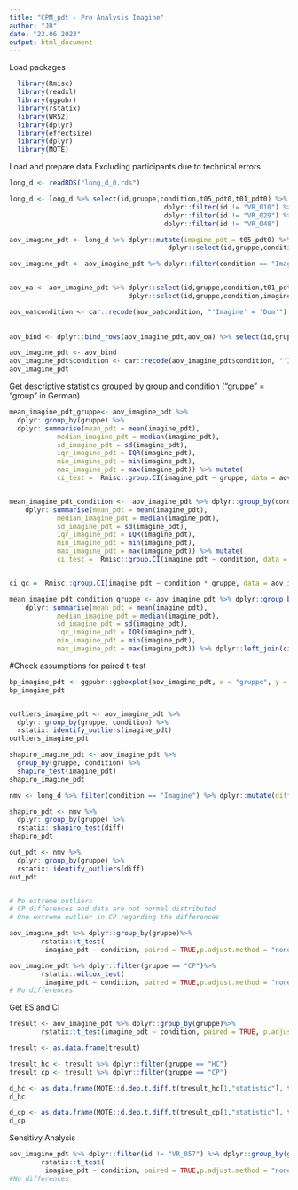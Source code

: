 ---
title: "CPM_pdt - Pre Analysis Imagine"
author: "JR"
date: "23.06.2023"
output: html_document
---


Load packages
```{r echo=TRUE, message=FALSE, warning=FALSE}
  library(Rmisc) 
  library(readxl)
  library(ggpubr) 
  library(rstatix) 
  library(WRS2)
  library(dplyr) 
  library(effectsize)
  library(dplyr)
  library(MOTE)
```

Load and prepare data
Excluding participants due to technical errors
```{r}
long_d <- readRDS("long_d_0.rds")

long_d <- long_d %>% select(id,gruppe,condition,t05_pdt0,t01_pdt0) %>% dplyr::filter(id != "VR_001") %>%
                                       dplyr::filter(id != "VR_010") %>%
                                       dplyr::filter(id != "VR_029") %>%
                                       dplyr::filter(id != "VR_048") 

aov_imagine_pdt <- long_d %>% dplyr::mutate(imagine_pdt = t05_pdt0) %>%
                                        dplyr::select(id,gruppe,condition,imagine_pdt,t01_pdt0)

aov_imagine_pdt <- aov_imagine_pdt %>% dplyr::filter(condition == "Imagine") %>% droplevels()


aov_oa <- aov_imagine_pdt %>% dplyr::select(id,gruppe,condition,t01_pdt0) %>% mutate(imagine_pdt = t01_pdt0) %>%
                              dplyr::select(id,gruppe,condition,imagine_pdt)

aov_oa$condition <- car::recode(aov_oa$condition, "'Imagine' = 'Dom'")  
  
  
aov_bind <- dplyr::bind_rows(aov_imagine_pdt,aov_oa) %>% select(id,gruppe,condition,imagine_pdt)

aov_imagine_pdt <- aov_bind
aov_imagine_pdt$condition <- car::recode(aov_imagine_pdt$condition, "'Imagine' = 'Cpm'")
aov_imagine_pdt
```


Get descriptive statistics grouped by group and condition
("gruppe" = "group" in German)
```{r}

mean_imagine_pdt_gruppe<- aov_imagine_pdt %>%
  dplyr::group_by(gruppe) %>%
  dplyr::summarise(mean_pdt = mean(imagine_pdt),
            median_imagine_pdt = median(imagine_pdt),
            sd_imagine_pdt = sd(imagine_pdt),
            iqr_imagine_pdt = IQR(imagine_pdt),
            min_imagine_pdt = min(imagine_pdt),
            max_imagine_pdt = max(imagine_pdt)) %>% mutate(
            ci_test =  Rmisc::group.CI(imagine_pdt ~ gruppe, data = aov_imagine_pdt, ci = .95))


mean_imagine_pdt_condition <-  aov_imagine_pdt %>% dplyr::group_by(condition) %>%
    dplyr::summarise(mean_pdt = mean(imagine_pdt),
            median_imagine_pdt = median(imagine_pdt),
            sd_imagine_pdt = sd(imagine_pdt),
            iqr_imagine_pdt = IQR(imagine_pdt),
            min_imagine_pdt = min(imagine_pdt),
            max_imagine_pdt = max(imagine_pdt)) %>% mutate(
            ci_test =  Rmisc::group.CI(imagine_pdt ~ condition, data = aov_imagine_pdt, ci = .95))


ci_gc =  Rmisc::group.CI(imagine_pdt ~ condition * gruppe, data = aov_imagine_pdt, ci = .95)

mean_imagine_pdt_condition_gruppe <- aov_imagine_pdt %>% dplyr::group_by(gruppe, condition) %>%
    dplyr::summarise(mean_pdt = mean(imagine_pdt),
            median_imagine_pdt = median(imagine_pdt),
            sd_imagine_pdt = sd(imagine_pdt),
            iqr_imagine_pdt = IQR(imagine_pdt),
            min_imagine_pdt = min(imagine_pdt),
            max_imagine_pdt = max(imagine_pdt)) %>% dplyr::left_join(ci_gc, by = c("gruppe","condition"))
```



#Check assumptions for paired t-test
```{r}
bp_imagine_pdt <- ggpubr::ggboxplot(aov_imagine_pdt, x = "gruppe", y = "imagine_pdt", color = "condition", palette = "jco" , add = c("mean_se"))
bp_imagine_pdt


outliers_imagine_pdt <- aov_imagine_pdt %>%
  dplyr::group_by(gruppe, condition) %>%
  rstatix::identify_outliers(imagine_pdt)
outliers_imagine_pdt

shapiro_imagine_pdt <- aov_imagine_pdt %>%
  group_by(gruppe, condition) %>%
  shapiro_test(imagine_pdt)
shapiro_imagine_pdt

nmv <- long_d %>% filter(condition == "Imagine") %>% dplyr::mutate(diff = t05_pdt0 - t01_pdt0) %>% dplyr::select(id,gruppe,condition,diff)

shapiro_pdt <- nmv %>%
  dplyr::group_by(gruppe) %>%
  rstatix::shapiro_test(diff)
shapiro_pdt

out_pdt <- nmv %>%
  dplyr::group_by(gruppe) %>%
  rstatix::identify_outliers(diff)
out_pdt


# No extreme outliers
# CP differences and data are not normal distributed
# One extreme outlier in CP regarding the differences 
```


```{r}
aov_imagine_pdt %>% dplyr::group_by(gruppe)%>%
        rstatix::t_test(
         imagine_pdt ~ condition, paired = TRUE,p.adjust.method = "none")
```

```{r}
aov_imagine_pdt %>% dplyr::filter(gruppe == "CP")%>%
        rstatix::wilcox_test(
         imagine_pdt ~ condition, paired = TRUE,p.adjust.method = "none")
# No differences
```

Get ES and CI
```{r}
tresult <- aov_imagine_pdt %>% dplyr::group_by(gruppe)%>%
        rstatix::t_test(imagine_pdt ~ condition, paired = TRUE, p.adjust.method = "none")

tresult <- as.data.frame(tresult)

tresult_hc <- tresult %>% dplyr::filter(gruppe == "HC")
tresult_cp <- tresult %>% dplyr::filter(gruppe == "CP")

d_hc <- as.data.frame(MOTE::d.dep.t.diff.t(tresult_hc[1,"statistic"], tresult_hc[1,"n1"], a = 0.05)) %>% mutate(gruppe = "HC")
d_hc

d_cp <- as.data.frame(MOTE::d.dep.t.diff.t(tresult_cp[1,"statistic"], tresult_cp[1,"n1"], a = 0.05)) %>% mutate(gruppe = "CP")
d_cp
```


Sensitivy Analysis
```{r}
aov_imagine_pdt %>% dplyr::filter(id != "VR_057") %>% dplyr::group_by(gruppe)%>%
        rstatix::t_test(
         imagine_pdt ~ condition, paired = TRUE,p.adjust.method = "none")
#No differences
```























